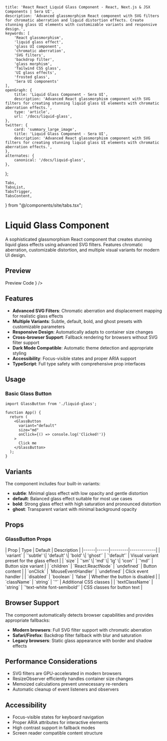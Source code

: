     title: 'React React Liquid Glass Component - React, Next.js & JSX Components | Sera UI',
    description: 'Advanced glassmorphism React component with SVG filters for chromatic aberration and liquid distortion effects. Create stunning glass UI elements with customizable variants and responsive design.',
    keywords: [
        'React glassmorphism',
        'liquid glass effect',
        'glass UI component',
        'chromatic aberration',
        'SVG filters',
        'backdrop filter',
        'glass morphism',
        'Tailwind CSS glass',
        'UI glass effects',
        'frosted glass',
        'Sera UI components'
    ],
    openGraph: {
        title: 'Liquid Glass Component - Sera UI',
        description: 'Advanced React glassmorphism component with SVG filters for creating stunning liquid glass UI elements with chromatic aberration effects.',
        type: 'article',
        url: '/docs/liquid-glass',
    },
    twitter: {
        card: 'summary_large_image',
        title: 'Liquid Glass Component - Sera UI',
        description: 'Advanced React glassmorphism component with SVG filters for creating stunning liquid glass UI elements with chromatic aberration effects.',
    },
    alternates: {
        canonical: '/docs/liquid-glass',
    },
};

    Tabs,
    TabsList,
    TabsTrigger,
    TabsContent,
} from "@/components/site/tabs.tsx";



# Liquid Glass Component <AI dir="left"/>

A sophisticated glassmorphism React component that creates stunning liquid glass effects using advanced SVG filters. Features chromatic aberration, customizable distortion, and multiple visual variants for modern UI design.


## Preview

<Tabs defaultValue="preview" className="">
  <TabsList>
    <TabsTrigger value="preview">Preview</TabsTrigger>
    <TabsTrigger value="code">Code</TabsTrigger>
  </TabsList>
  <TabsContent value="preview">
    <ComponentRenderer component={<LiquidGlassDemo />} />
  </TabsContent>
  <TabsContent value="code">
    <CodeBlock filePath="src/app/docs/liquid-glass/liquid-glass.tsx" />
  </TabsContent>
</Tabs>

## Features

- **Advanced SVG Filters**: Chromatic aberration and displacement mapping for realistic glass effects
- **Multiple Variants**: Subtle, default, bold, and ghost presets with customizable parameters
- **Responsive Design**: Automatically adapts to container size changes
- **Cross-browser Support**: Fallback rendering for browsers without SVG filter support
- **Dark Mode Compatible**: Automatic theme detection and appropriate styling
- **Accessibility**: Focus-visible states and proper ARIA support
- **TypeScript**: Full type safety with comprehensive prop interfaces


## Usage

### Basic Glass Button

```tsx
import GlassButton from './liquid-glass';

function App() {
  return (
    <GlassButton
      variant="default"
      size="md"
      onClick={() => console.log('Clicked!')}
    >
      Click me
    </GlassButton>
  );
}
```


## Variants

The component includes four built-in variants:

- **subtle**: Minimal glass effect with low opacity and gentle distortion
- **default**: Balanced glass effect suitable for most use cases
- **bold**: Strong glass effect with high saturation and pronounced distortion
- **ghost**: Transparent variant with minimal background opacity

## Props

### GlassButton Props

<MdxTable>
| Prop | Type | Default | Description |
|------|------|---------|-------------|
| `variant` | `'subtle' \| 'default' \| 'bold' \| 'ghost'` | `'default'` | Visual variant preset for the glass effect |
| `size` | `'sm' \| 'md' \| 'lg' \| 'icon'` | `'md'` | Button size variant |
| `children` | `React.ReactNode` | `undefined` | Button content |
| `onClick` | `MouseEventHandler` | `undefined` | Click event handler |
| `disabled` | `boolean` | `false` | Whether the button is disabled |
| `className` | `string` | `''` | Additional CSS classes |
| `textClassName` | `string` | `'text-white font-semibold'` | CSS classes for button text |
</MdxTable>


## Browser Support

The component automatically detects browser capabilities and provides appropriate fallbacks:

- **Modern browsers**: Full SVG filter support with chromatic aberration
- **Safari/Firefox**: Backdrop filter fallback with blur and saturation
- **Legacy browsers**: Static glass appearance with border and shadow effects

## Performance Considerations

- SVG filters are GPU-accelerated in modern browsers
- ResizeObserver efficiently handles container size changes
- Memoized calculations prevent unnecessary re-renders
- Automatic cleanup of event listeners and observers

## Accessibility

- Focus-visible states for keyboard navigation
- Proper ARIA attributes for interactive elements
- High contrast support in fallback modes
- Screen reader compatible content structure

